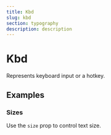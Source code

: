 ```yaml
---
title: Kbd
slug: kbd
section: typography
description: description
---
```


# Kbd

<Description>Represents keyboard input or a hotkey.</Description>

<ComponentThemesPreview name="kbd" file="kbd-demo" />

[//]: # (## API Reference)

[//]: # ()
[//]: # (<PropsTable name="RdxKbdComponent" />)

## Examples

### Sizes
Use the `size` prop to control text size.


<ComponentThemesPreview name="kbd" file="kbd-sizes-demo" />

